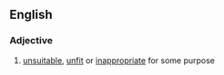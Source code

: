 ==English==

===Adjective===
{{en-adj}}
# [[unsuitable]], [[unfit]] or [[inappropriate]] for some purpose